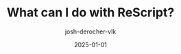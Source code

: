---
author: josh-derocher-vlk
date: "2025-01-01"
previewImg: /static/blog/compiler_release_11_1.jpg
title: What can I do with ReScript?
description: |
  Can I use Vite, or Next.js? Is it only for React? Can I use Node or Deno?
---